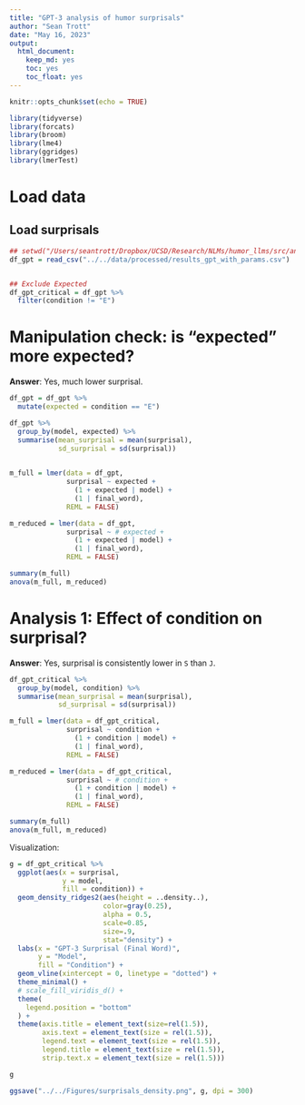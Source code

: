 ```yaml
---
title: "GPT-3 analysis of humor surprisals"
author: "Sean Trott"
date: "May 16, 2023"
output:
  html_document:
    keep_md: yes
    toc: yes
    toc_float: yes
---
```


```r
knitr::opts_chunk$set(echo = TRUE)
```


```r
library(tidyverse)
library(forcats)
library(broom)
library(lme4)
library(ggridges)
library(lmerTest)
```

# Load data

## Load surprisals

```r
## setwd("/Users/seantrott/Dropbox/UCSD/Research/NLMs/humor_llms/src/analysis")
df_gpt = read_csv("../../data/processed/results_gpt_with_params.csv")


## Exclude Expected
df_gpt_critical = df_gpt %>%
  filter(condition != "E")
```

# Manipulation check: is "expected" more expected?

**Answer**: Yes, much lower surprisal.

```r
df_gpt = df_gpt %>%
  mutate(expected = condition == "E")

df_gpt %>%
  group_by(model, expected) %>%
  summarise(mean_surprisal = mean(surprisal),
            sd_surprisal = sd(surprisal))
  

m_full = lmer(data = df_gpt,
              surprisal ~ expected + 
                (1 + expected | model) +
                (1 | final_word),
              REML = FALSE)

m_reduced = lmer(data = df_gpt,
              surprisal ~ # expected + 
                (1 + expected | model) +
                (1 | final_word),
              REML = FALSE)

summary(m_full)
anova(m_full, m_reduced)
```


# Analysis 1: Effect of condition on surprisal?

**Answer**: Yes, surprisal is consistently lower in `S` than `J`.

```r


df_gpt_critical %>%
  group_by(model, condition) %>%
  summarise(mean_surprisal = mean(surprisal),
            sd_surprisal = sd(surprisal))

m_full = lmer(data = df_gpt_critical,
              surprisal ~ condition +
                (1 + condition | model) +
                (1 | final_word),
              REML = FALSE)

m_reduced = lmer(data = df_gpt_critical,
              surprisal ~ # condition + 
                (1 + condition | model) +
                (1 | final_word),
              REML = FALSE)

summary(m_full)
anova(m_full, m_reduced)
```


Visualization:

```r
g = df_gpt_critical %>%
  ggplot(aes(x = surprisal,
             y = model,
             fill = condition)) +
  geom_density_ridges2(aes(height = ..density..), 
                       color=gray(0.25), 
                       alpha = 0.5, 
                       scale=0.85, 
                       size=.9, 
                       stat="density") +
  labs(x = "GPT-3 Surprisal (Final Word)",
       y = "Model",
       fill = "Condition") +
  geom_vline(xintercept = 0, linetype = "dotted") +
  theme_minimal() +
  # scale_fill_viridis_d() +
  theme(
    legend.position = "bottom"
  ) + 
  theme(axis.title = element_text(size=rel(1.5)),
        axis.text = element_text(size = rel(1.5)),
        legend.text = element_text(size = rel(1.5)),
        legend.title = element_text(size = rel(1.5)),
        strip.text.x = element_text(size = rel(1.5)))

g

ggsave("../../Figures/surprisals_density.png", g, dpi = 300)


```

